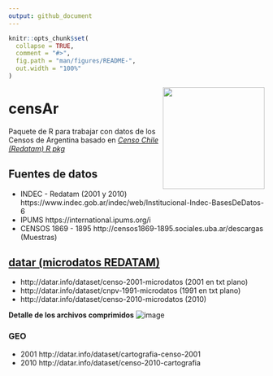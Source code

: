 ```yaml
---
output: github_document
---
```


<!-- README.md is generated from README.Rmd. Please edit that file -->

```r
knitr::opts_chunk$set(
  collapse = TRUE,
  comment = "#>",
  fig.path = "man/figures/README-",
  out.width = "100%"
)
```

<a><img src="https://user-images.githubusercontent.com/12114624/170827237-86cf8586-204b-46b0-a0f2-c38184966f75.jpg" width="200" align="right"/></a>

# censAr    

Paquete de R para trabajar con datos de los Censos de Argentina basado en [_Censo Chile (Redatam) R pkg_](https://github.com/ropensci/censo2017)

## Fuentes de datos

* INDEC - Redatam (2001 y 2010) https://www.indec.gob.ar/indec/web/Institucional-Indec-BasesDeDatos-6
* IPUMS https://international.ipums.org/i
* CENSOS 1869  - 1895 http://censos1869-1895.sociales.uba.ar/descargas (Muestras)

## [datar (microdatos REDATAM)](http://datar.info/group/censos-nacionales) 

* http://datar.info/dataset/censo-2001-microdatos (2001 en txt plano)
* http://datar.info/dataset/cnpv-1991-microdatos (1991 en txt plano)
* http://datar.info/dataset/censo-2010-microdatos (2010) 

**Detalle de los archivos comprimidos**
![image](https://user-images.githubusercontent.com/12114624/170827087-f2cdc8c0-cdfd-4e3b-b72a-039f321420f7.png)


### GEO 

- 2001 http://datar.info/dataset/cartografia-censo-2001
- 2010 http://datar.info/dataset/censo-2010-cartografia

